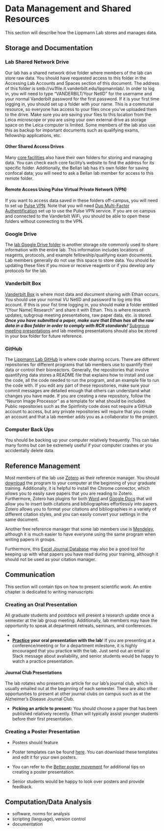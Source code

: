 # Data Management and Shared Resources {#datamanagement}
This section will describe how the Lippmann Lab stores and manages data. 

## Storage and Documentation 
### Lab Shared Network Drive
Our lab has a shared network drive folder where members of the lab can store raw data. You should have requested access to this folder in the [Accessing Lab Accounts and Spaces]{#access} section of this document. The address of this folder is smb://vu1file.it.vanderbilt.edu/lippmannlab/. In order to log in, you will need to type "VANDERBILT/Your NetID" for the username and your normal Vanderbilt password for the first password. If it is your first time logging in, you should set up a folder with your name. This is a communal resource, so everyone has access to your files once you've uploaded them to the drive. Make sure you are saving your files to this location from the Leica microscope or you are using your own external drive as storage space on the Leica computer is limited. Some members of the lab also use this as backup for important documents such as qualifying exams, fellowship applications, etc. 

#### Other Shared Access Drives
Many [core facilities](#corefacilities) also have their own folders for storing and managing data. You can check each core facility's website to find the address for its specific folder. Additionally, the Bellan lab has it's own folder for saving confocal data; you will need to ask a Bellan lab member for access to this remote folder. 

#### Remote Access Using Pulse Virtual Private Network (VPN)
If you want to access data saved in these folders off-campus, you will need to set up [Pulse VPN](https://it.vanderbilt.edu/services/catalog/end-point_computing/network_access/remote-access/index.php). Note that you will need [Duo Multi-Factor Authentification](#duo) set up to use the Pulse VPN service. If you are on campus and connected to the Vanderbilt WiFi, you should be able to open these folders without connecting to the VPN. 

### Google Drive 
The [lab Google Drive folder](https://drive.google.com/drive/folders/0Bwvn9S-4oeMmeHhzUS1nM0FNak0?usp=sharing) is another storage site commonly used to share information with the entire lab. This information includes locations of reagents, protocols, and example fellowship/qualifying exam documents. Lab members generally do not use this space to store data. You should be updating these files if you move or receive reagents or if you develop any protocols for the lab. 

### Vanderbilt Box {#vanderbiltbox}
[Vanderbilt Box](https://vanderbilt.account.box.com/login) is where most data and document sharing with Ethan occurs. You should use your normal VU NetID and password to log into this account. If this is your fist time logging in, you should make a folder entitled "[Your Name] Research" and share it with Ethan. This is where research updates, subgroup meeting presentations, raw paper data, etc. is stored. ***Once you have submitted a paper, make sure that Ethan has all the raw data in a Box folder in order to comply with RCR standards!*** [Subgroup meeting presentations](#subgroup) and lab meeting presentations should also be stored in your box folder for future reference. 

### GitHub 
The [Lippmann Lab GitHub](https://github.com/lippmannlab) is where code sharing occurs. There are different repositories for different programs that lab members use to quantify their data or control their bioreactors. Generally, the repositories that involve quantifying data stores a README file that explains how to install and use the code, all the code needed to run the program, and an example file to run the code with. If you edit any part of these repositories, make sure your commit messages are detailed enough that others can understand what changes you have made. If you are creating a new repository, follow the "Neuron Image Processor" as a template for what should be included. Public repositories such as the Spinfinity code does not require a GitHub account to access, but any private repositories will require that you create an account and that a lab member adds you as a collaborator to the project. 

### Computer Back Ups
You should be backing up your computer relatively frequently. This can take many forms but can be extremely useful if your computer crashes or you accidentally delete data. 

## Reference Management {#zotero}
Most members of the lab use [Zotero](https://www.zotero.org/) as their reference manager. You should [download](https://www.zotero.org/download/) the program to your computer at the beginning of your graduate training. Additionally, it is helpful to install the Chrome connector, which allows you to easily save papers that you are reading to Zotero. Furthermore, Zotero has plugins for both [Word](https://www.zotero.org/support/word_processor_plugin_usage) and [Google Docs](https://www.zotero.org/support/google_docs) that will allow you to insert both citations and bibliographies effortlessly into papers. Zotero allows you to format your citations and bibliographies in a variety of different citation styles, and you can easily convert your settings in the same document. 

Another free reference manager that some lab members use is [Mendeley](https://www.mendeley.com/download-desktop-new/), although it is much easier to have everyone using the same program when writing papers in groups. 

Furthermore, this [Excel Journal Database](https://www.youtube.com/watch?v=Y40Wy1guAiQ) may also be a good tool for keeping up with what papers you have read during your training, although it should not be used as your citation manager. 

## Communication 
This section will contain tips on how to present scientific work. An entire chapter is dedicated to writing manuscripts. 

### Creating an Oral Presentation {#oralpres}
All graduate students and postdocs will present a research update once a semester at the lab group meeting. Additionally, lab members may have the opportunity to speak at department retreats, seminars, and conferences. 

- 

- **[Practice](#practice) your oral presentation with the lab**! If you are presenting at a conference/meeting or for a department milestone, it is highly encouraged that you practice with the lab. Just send out an email or Slack message about avaliability, and senior students would be happy to watch a practice presentation. 

#### Journal Club Presentations {#journalclub}
The lab rotates who presents an article for our lab's journal club, which is usually emailed out at the beginning of each semester. There are also other opportunities to present at other journal clubs on campus such as at the Alzheimer's Disease Journal Club.

- **Picking an article to present:** You should choose a paper that has been published relatively recently. Ethan will typically assist younger students before their first presentation. 

### Creating a Poster Presentation 

- Posters should feature 

- Poster templates can be found [here](https://drive.google.com/drive/folders/1V1ykFkQy5sY_4hgSlZhh6y-axiy3mreH?usp=sharing). You can download these templates and edit it for your own posters. 

- You can refer to the [Better poster movement](https://www.insidehighered.com/news/2019/06/24/theres-movement-better-scientific-posters-are-they-really-better) for additional tips on creating a poster presentation. 

- Senior students would be happy to look over posters and provide feedback. 

## Computation/Data Analysis
- software, norms for analysis
- scripting (language), version control 
- documentation 
